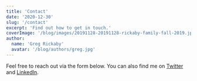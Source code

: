 ```yaml
---
title: 'Contact'
date: '2020-12-30'
slug: '/contact'
excerpt: 'Find out how to get in touch.'
coverImage: '/blog/images/20191128-20191128-rickaby-family-fall-2019.jpg'
author:
  name: 'Greg Rickaby'
  avatar: '/blog/authors/greg.jpg'
---
```


Feel free to reach out via the form below. You can also find me on [Twitter](https://twitter.com/gregrickaby) and [LinkedIn](https://www.linkedin.com/in/gregrickaby).
